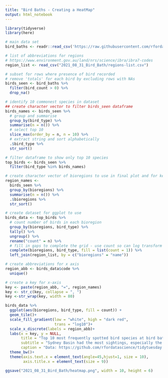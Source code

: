 ```yaml
---
title: "Bird Baths - Creating a HeatMap"
output: html_notebook
---
```


```r
library(tidyverse)
library(here)
```

```r
# main data set
bird_baths <- readr::read_csv('https://raw.githubusercontent.com/rfordatascience/tidytuesday/master/data/2021/2021-08-31/bird_baths.csv')

# list of abbreviations for regions 
# https://www.environment.gov.au/land/nrs/science/ibra/ibra7-codes
region_list <- read_csv("2021_08_31_Bird_Bath/regions-list.csv")
```

```r
# subset for rows where presence of bird recorded
# remove 'totals' for each bird by excluding rows with NAs
birds_seen <- bird_baths %>% 
  filter(bird_count > 0) %>% 
  drop_na() 

# identify 10 commonest species in dataset
## create character vector to filter birds_seen dataframe
birds_names <- birds_seen %>% 
  # group and summarise
  group_by(bird_type) %>% 
  summarise(n = n()) %>% 
  # select top 10
  slice_max(order_by = n, n = 10) %>% 
  # extract string and sort alphabetically
  .$bird_type %>% 
  str_sort()

# filter dataframe to show only top 10 species
top_birds <- birds_seen %>% 
  filter(bird_type %in% birds_names)

# create character vector of bioregions to use in final plot and for key
region_names <- 
  birds_seen %>% 
  group_by(bioregions) %>% 
  summarise(n = n()) %>% 
  .$bioregions %>% 
  str_sort()

# create dataset for ggplot to use
birds_data <- top_birds %>%
  # count number of birds in each bioregion
  group_by(bioregions, bird_type) %>%
  tally() %>% 
  ungroup() %>% 
  rename("count" = n) %>% 
  # fill in gaps to complete the grid - use count so can log transform scale
  complete(bioregions, bird_type, fill = list(count = 1)) %>% 
  left_join(region_list, by = c("bioregions" = "name"))

# create abbreviations for x axis
region_abb <- birds_data$code %>% 
  unique()

# create a key for x-axis
key <- paste(region_abb, "=", region_names)
key <- str_c(key, collapse = ", ")
key <-str_wrap(key, width = 80)
```

```r
birds_data %>% 
  ggplot(aes(bioregions, bird_type, fill = count)) + 
  geom_tile()+
  scale_fill_gradient(low = "white", high = "dark red",
                      trans = "log10")+
  scale_x_discrete(labels = region_abb)+
  labs(x = key, y = NULL,
       title = "Top 10 most frequently spotted bird species at bird baths in Australia",
       subtitle = "Sydney Basin had the most sightings, especially the Noisy Miner and Rainbow Lorikeet",
       caption = "Data: https://github.com/rfordatascience/tidytuesday | Plot: dataGP-UK")+
  theme_bw()+
  theme(axis.text.x = element_text(angle=45,hjust=1, size = 10),
        axis.title.x = element_text(size = 9))
```

```r
ggsave("2021_08_31_Bird_Bath/heatmap.png", width = 10, height = 6)
```
